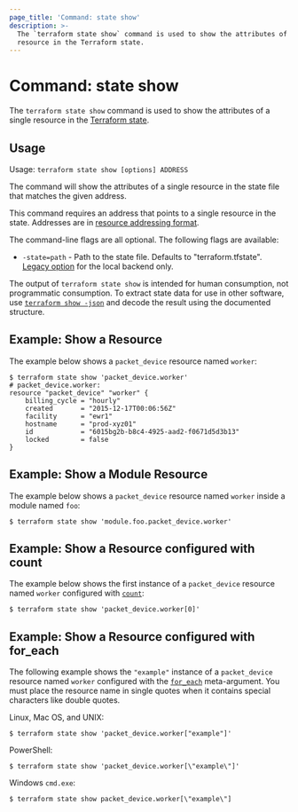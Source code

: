 ```yaml
---
page_title: 'Command: state show'
description: >-
  The `terraform state show` command is used to show the attributes of a single
  resource in the Terraform state.
---
```


# Command: state show

The `terraform state show` command is used to show the attributes of a
single resource in the
[Terraform state](/terraform/language/state).

## Usage

Usage: `terraform state show [options] ADDRESS`

The command will show the attributes of a single resource in the
state file that matches the given address.

This command requires an address that points to a single resource in the
state. Addresses are
in [resource addressing format](/terraform/cli/state/resource-addressing).

The command-line flags are all optional. The following flags are available:

* `-state=path` - Path to the state file. Defaults to "terraform.tfstate".
  [Legacy option](/terraform/language/backend/local#command-line-arguments) for the local backend only.

The output of `terraform state show` is intended for human consumption, not
programmatic consumption. To extract state data for use in other software, use
[`terraform show -json`](/terraform/cli/commands/show#json-output) and decode the result
using the documented structure.

## Example: Show a Resource

The example below shows a `packet_device` resource named `worker`:

```
$ terraform state show 'packet_device.worker'
# packet_device.worker:
resource "packet_device" "worker" {
    billing_cycle = "hourly"
    created       = "2015-12-17T00:06:56Z"
    facility      = "ewr1"
    hostname      = "prod-xyz01"
    id            = "6015bg2b-b8c4-4925-aad2-f0671d5d3b13"
    locked        = false
}
```

## Example: Show a Module Resource

The example below shows a `packet_device` resource named `worker` inside a module named `foo`:

```shell
$ terraform state show 'module.foo.packet_device.worker'
```

## Example: Show a Resource configured with count

The example below shows the first instance of a `packet_device` resource named `worker` configured with
[`count`](/terraform/language/meta-arguments/count):

```shell
$ terraform state show 'packet_device.worker[0]'
```

## Example: Show a Resource configured with for_each

The following example shows the `"example"` instance of a `packet_device` resource named `worker` configured with the [`for_each`](/terraform/language/meta-arguments/for_each) meta-argument. You must place the resource name in single quotes when it contains special characters like double quotes.

Linux, Mac OS, and UNIX:

```shell
$ terraform state show 'packet_device.worker["example"]'
```

PowerShell:

```shell
$ terraform state show 'packet_device.worker[\"example\"]'
```

Windows `cmd.exe`:

```shell
$ terraform state show packet_device.worker[\"example\"]
```
